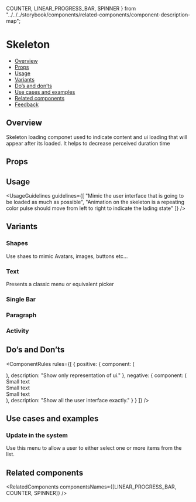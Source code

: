   COUNTER,
  LINEAR_PROGRESS_BAR,
  SPINNER
} from "../../../storybook/components/related-components/component-description-map";

<Meta of={SkeletonStories} />

# Skeleton

- [Overview](#overview)
- [Props](#props)
- [Usage](#usage)
- [Variants](#variants)
- [Do’s and don’ts](#dos-and-donts)
- [Use cases and examples](#use-cases-and-examples)
- [Related components](#related-components)
- [Feedback](#feedback)

## Overview

Skeleton loading componet used to indicate content and ui loading that will appear after its loaded. It helps to decrease perceived duration time

<Canvas of={SkeletonStories.Overview} />

## Props

<PropsTable />

## Usage

<UsageGuidelines
  guidelines={[
    "Mimic the user interface that is going to be loaded as much as possible",
    "Animation on the skeleton is a repeating color pulse should move from left to right to indicate the lading state"
  ]}
/>

<TipLoader />

## Variants

### Shapes

Use shaes to mimic Avatars, images, buttons etc...

<Canvas of={SkeletonStories.Shapes} />

### Text

Presents a classic menu or equivalent picker

<Canvas of={SkeletonStories.Text} />

### Single Bar

<Canvas>
  <Story of={SkeletonStories.SingleBarSkeleton} />
</Canvas>

### Paragraph

<Canvas>
  <Story of={SkeletonStories.ParagraphSkeleton} />
</Canvas>

### Activity

<Canvas>
  <Story of={SkeletonStories.ActivitySkeleton} />
</Canvas>

## Do’s and Don’ts

<ComponentRules
  rules={[
    {
      positive: {
        component: (
          <div>
            <div className="monday-storybook-skeleton_rules-row">
              <Skeleton type={Skeleton.types.CIRCLE} />
              <Skeleton type={Skeleton.types.TEXT} size={Skeleton.sizes.TEXT.SMALL} />
            </div>
            <div className="monday-storybook-skeleton_rules-row">
              <Skeleton type={Skeleton.types.CIRCLE} />
              <Skeleton type={Skeleton.types.TEXT} size={Skeleton.sizes.TEXT.SMALL} />
            </div>
            <div className="monday-storybook-skeleton_rules-row">
              <Skeleton type={Skeleton.types.CIRCLE} />
              <Skeleton type={Skeleton.types.TEXT} size={Skeleton.sizes.TEXT.SMALL} />
            </div>
          </div>
        ),
        description: "Show only representation of ui."
      },
      negative: {
        component: (
          <div>
            <div className="monday-storybook-skeleton_rules-row">
              <Skeleton type={Skeleton.types.CIRCLE} />
              <div>
                <Skeleton type={Skeleton.types.TEXT} size={Skeleton.sizes.TEXT.SMALL} />
                Small text
              </div>
            </div>
            <div className="monday-storybook-skeleton_rules-row">
              <Skeleton type={Skeleton.types.CIRCLE} />
              <div>
                <Skeleton type={Skeleton.types.TEXT} size={Skeleton.sizes.TEXT.SMALL} />
                Small text
              </div>
            </div>
            <div className="monday-storybook-skeleton_rules-row">
              <Skeleton type={Skeleton.types.CIRCLE} />
              <div>
                <Skeleton type={Skeleton.types.TEXT} size={Skeleton.sizes.TEXT.SMALL} />
                Small text
              </div>
            </div>
          </div>
        ),
        description: "Show all the user interface exactly."
      }
    }
  ]}
/>

## Use cases and examples

### Update in the system

Use this menu to allow a user to either select one or more items from the list.

<Canvas of={SkeletonStories.UpdateInTheSystem} />

## Related components

<RelatedComponents componentsNames={[LINEAR_PROGRESS_BAR, COUNTER, SPINNER]} />
